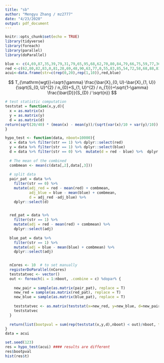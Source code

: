 ```yaml
---
title: "sb"
author: "Mengyu Zhang / mz2777"
date: "4/23/2020"
output: pdf_document
---
```


```r
knitr::opts_chunk$set(echo = TRUE)
library(tidyverse)
library(foreach)
library(parallel) 
library(doParallel)
```

```r
blue <- c(4,69,87,35,39,79,31,79,65,95,68,62,70,80,84,79,66,75,59,77,36,86,39,85,74,72,69,85,85,72)
red <-c(62,80,82,83,0,81,28,69,48,90,63,77,0,55,83,85,54,72,58,68,88,83,78,30,58,45,78,64,87,65)
acui<-data.frame(str=c(rep(0,20),rep(1,10)),red,blue)
```


$$
T_{\mathrm{wgt}}=\sqrt{\gamma} \frac{\bar{X}_{0, U}-\bar{X}_{1, U}}{\sqrt{S_{0, U}^{2} / n_{0}+S_{1, U}^{2} / n_{1}}}+\sqrt{1-\gamma} \frac{\bar{D}}{S_{D} / \sqrt{n}}
$$

```r
# test statistic computation
teststat = function(x,y,d){
  x = as.matrix(x)
  y = as.matrix(y)
  d = as.matrix(d)
return(sqrt(20/40) * (mean(x) - mean(y))/(sqrt(var(x)/10 + var(y)/10)) + sqrt(1-20/40)*mean(d)/(sqrt(var(d)/20)))
}

hypo_test <- function(data, nboot=10000){
  x = data %>% filter(str == 1) %>% dplyr::select(red)
  y = data %>% filter(str == 1) %>% dplyr::select(blue)  
  d = data %>% filter(str == 0) %>%  mutate(d = red - blue) %>%  dplyr::select(d)
  
  # The mean of the combined 
  combmean <- mean(c(data[,2],data[,3]))
  
  # split data
  pair_pat = data %>% 
    filter(str == 0) %>% 
    mutate(adj_red = red - mean(red) + combmean,
           adj_blue = blue - mean(blue) + combmean,
           d = adj_red -adj_blue) %>% 
    dplyr::select(d)

  
  red_pat = data %>% 
    filter(str == 1) %>% 
    mutate(adj = red - mean(red) + combmean) %>% 
    dplyr::select(adj)
  
  blue_pat = data %>% 
    filter(str == 1) %>% 
    mutate(adj = blue - mean(blue) + combmean) %>% 
    dplyr::select(adj)  

  
  nCores <- 10  # to set manually
  registerDoParallel(nCores)
  teststatvec <- vector()
  out <- foreach(i = 1:nboot, .combine = c) %dopar% {
    
    new_pair = sample(as.matrix(pair_pat), replace = T)
    new_red = sample(as.matrix(red_pat), replace = T)
    new_blue = sample(as.matrix(blue_pat), replace = T)
    
    teststatvec <- as.matrix(teststat(x=new_red, y=new_blue, d=new_pair))
    teststatvec
  }
  
  return(list(bootpval = sum(rep(teststat(x,y,d),nboot) < out)/nboot, t = out))
}
data = acui

set.seed(123)
res = hypo_test(acui) #### results are different
res$bootpval
hist(res$t)
```

